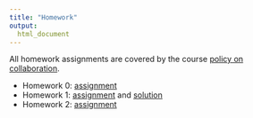 ```yaml
---
title: "Homework"
output:
  html_document
---
```


All homework assignments are covered by the course [policy on collaboration](policy_on_collaboration.html).

* Homework 0: [assignment](homework_0.html)
* Homework 1: [assignment](homework_1.html) and [solution](resources/p8105_hw1_ajg2202.zip)
* Homework 2: [assignment](homework_2.html)